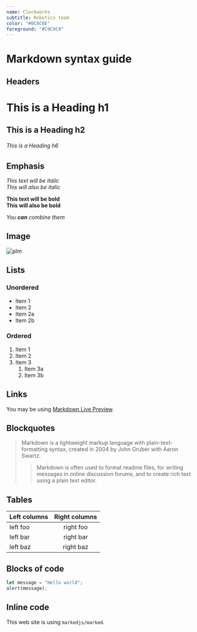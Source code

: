 ```yaml
---
name: Clockworks
subtitle: Robotics team
color: "#0C0C0E"
foreground: "#C9C9C9"
---
```


# Markdown syntax guide

## Headers

# This is a Heading h1

## This is a Heading h2

###### This is a Heading h6

## Emphasis

_This text will be italic_  
_This will also be italic_

**This text will be bold**  
**This will also be bold**

_You **can** combine them_

## Image

![plm](/hero.png)

## Lists

### Unordered

- Item 1
- Item 2
- Item 2a
- Item 2b

### Ordered

1. Item 1
2. Item 2
3. Item 3
   1. Item 3a
   2. Item 3b

## Links

You may be using [Markdown Live Preview](https://markdownlivepreview.com/).

## Blockquotes

> Markdown is a lightweight markup language with plain-text-formatting syntax, created in 2004 by John Gruber with Aaron Swartz.
>
> > Markdown is often used to format readme files, for writing messages in online discussion forums, and to create rich text using a plain text editor.

## Tables

| Left columns | Right columns |
| ------------ | :-----------: |
| left foo     |   right foo   |
| left bar     |   right bar   |
| left baz     |   right baz   |

## Blocks of code

```ts
let message = "Hello world";
alert(message);
```

## Inline code

This web site is using `markedjs/marked`.
